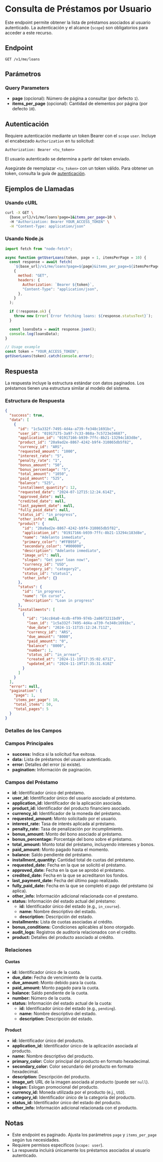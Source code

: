 # Consulta de Préstamos por Usuario

Este endpoint permite obtener la lista de préstamos asociados al usuario autenticado. La autenticación y el alcance (`scope`) son obligatorios para acceder a este recurso.

## Endpoint

`GET /v1/me/loans`

## Parámetros

### Query Parameters

- **page** (opcional): Número de página a consultar (por defecto `1`).
- **items_per_page** (opcional): Cantidad de elementos por página (por defecto `10`).

## Autenticación

Requiere autenticación mediante un token Bearer con el `scope` `user`. Incluye el encabezado `Authorization` en tu solicitud:

```http
Authorization: Bearer <tu_token>
```

El usuario autenticado se determina a partir del token enviado.

Asegúrate de reemplazar `<tu_token>` con un token válido. Para obtener un token, consulta la guía de [autenticación](/docs/authentication/).

## Ejemplos de Llamadas

### Usando cURL

```bash
curl -X GET \
  {base_url}/v1/me/loans?page=1&items_per_page=10 \
  -H "Authorization: Bearer YOUR_ACCESS_TOKEN" \
  -H "Content-Type: application/json"
```

### Usando Node.js

```javascript
import fetch from "node-fetch";

async function getUserLoans(token, page = 1, itemsPerPage = 10) {
  const response = await fetch(
    `${base_url}/v1/me/loans?page=${page}&items_per_page=${itemsPerPage}`,
    {
      method: "GET",
      headers: {
        Authorization: `Bearer ${token}`,
        "Content-Type": "application/json",
      },
    }
  );

  if (!response.ok) {
    throw new Error(`Error fetching loans: ${response.statusText}`);
  }

  const loansData = await response.json();
  console.log(loansData);
}

// Usage example
const token = "YOUR_ACCESS_TOKEN";
getUserLoans(token).catch(console.error);
```

## Respuesta

La respuesta incluye la estructura estándar con datos paginados. Los préstamos tienen una estructura similar al modelo del sistema.

### Estructura de Respuesta

```json
{
  "success": true,
  "data": [
    {
      "id": "1c5a332f-7495-4d4a-a739-fe348c1691bc",
      "user_id": "01917175-3a97-7c33-868a-7c5723e34687",
      "application_id": "01917166-b939-7ffc-8b21-13294c183d8e",
      "product_id": "20a9ad2e-8867-4242-b9f4-310865db5f82",
      "currency_id": "ARS",
      "requested_amount": "1000",
      "interest_rate": "5",
      "penalty_rate": "1",
      "bonus_amount": "50",
      "bonus_percentage": "5",
      "total_amount": "1050",
      "paid_amount": "525",
      "balance": "525",
      "installment_quantity": 12,
      "requested_date": "2024-07-12T15:12:24.614Z",
      "approved_date": null,
      "credited_date": null,
      "last_payment_date": null,
      "fully_paid_date": null,
      "status_id": "in_progress",
      "other_info": null,
      "product": {
        "id": "20a9ad2e-8867-4242-b9f4-310865db5f82",
        "application_id": "01917166-b939-7ffc-8b21-13294c183d8e",
        "name": "Adelanto inmediato",
        "primary_color": "#FFB95F",
        "secondary_color": "#000000",
        "description": "Adelanto inmediato",
        "image_url": null,
        "slogan": "Get your loan now!",
        "currency_id": "USD",
        "category_id": "category2",
        "status_id": "status1",
        "other_info": {}
      },
      "status": {
        "id": "in_progress",
        "name": "En curso",
        "description": "Loan in progress"
      },
      "installments": [
        {
          "id": "14cc84a0-4cdb-4f99-974b-2a86f3211bd9",
          "loan_id": "1c5a332f-7495-4d4a-a739-fe348c1691bc",
          "due_date": "2024-11-11T15:12:24.711Z",
          "currency_id": "ARS",
          "due_amount": "8000",
          "paid_amount": "0",
          "balance": "8000",
          "number": 1,
          "status_id": "in_arrear",
          "created_at": "2024-11-19T17:35:02.671Z",
          "updated_at": "2024-11-19T17:35:31.610Z"
        }
      ]
    }
  ],
  "error": null,
  "pagination": {
    "page": 1,
    "items_per_page": 10,
    "total_items": 50,
    "total_pages": 5
  }
}
```

### Detalles de los Campos

### Campos Principales

- **success:** Indica si la solicitud fue exitosa.
- **data:** Lista de préstamos del usuario autenticado.
- **error:** Detalles del error (si existe).
- **pagination:** Información de paginación.

### Campos del Préstamo

- **id:** Identificador único del préstamo.
- **user_id:** Identificador único del usuario asociado al préstamo.
- **application_id:** Identificador de la aplicación asociada.
- **product_id:** Identificador del producto financiero asociado.
- **currency_id:** Identificador de la moneda del préstamo.
- **requested_amount:** Monto solicitado por el usuario.
- **interest_rate:** Tasa de interés aplicada al préstamo.
- **penalty_rate:** Tasa de penalización por incumplimiento.
- **bonus_amount:** Monto del bono asociado al préstamo.
- **bonus_percentage:** Porcentaje del bono sobre el préstamo.
- **total_amount:** Monto total del préstamo, incluyendo intereses y bonos.
- **paid_amount:** Monto pagado hasta el momento.
- **balance:** Saldo pendiente del préstamo.
- **installment_quantity:** Cantidad total de cuotas del préstamo.
- **requested_date:** Fecha en la que se solicitó el préstamo.
- **approved_date:** Fecha en la que se aprobó el préstamo.
- **credited_date:** Fecha en la que se acreditaron los fondos.
- **last_payment_date:** Fecha del último pago realizado.
- **fully_paid_date:** Fecha en la que se completó el pago del préstamo (si aplica).
- **other_info:** Información adicional relacionada con el prestamo.
- **status:** Información del estado actual del préstamo:
  - **id:** Identificador único del estado (e.g., `in_course`).
  - **name:** Nombre descriptivo del estado.
  - **description:** Descripción del estado.
- **installments:** Lista de cuotas asociadas al crédito.
- **bonus_conditions:** Condiciones aplicables al bono otorgado.
- **audit_logs:** Registros de auditoría relacionados con el crédito.
- **product:** Detalles del producto asociado al crédito.

### Relaciones

#### Cuotas

- **id:** Identificador único de la cuota.
- **due_date:** Fecha de vencimiento de la cuota.
- **due_amount:** Monto debido para la cuota.
- **paid_amount:** Monto pagado para la cuota.
- **balance:** Saldo pendiente de la cuota.
- **number:** Número de la cuota.
- **status:** Información del estado actual de la cuota:
  - **id:** Identificador único del estado (e.g., `pending`).
  - **name:** Nombre descriptivo del estado.
  - **description:** Descripción del estado.

#### Product

- **id:** Identificador único del producto.
- **application_id:** Identificador único de la aplicación asociada al producto.
- **name:** Nombre descriptivo del producto.
- **primary_color:** Color principal del producto en formato hexadecimal.
- **secondary_color:** Color secundario del producto en formato hexadecimal.
- **description:** Descripción del producto.
- **image_url:** URL de la imagen asociada al producto (puede ser `null`).
- **slogan:** Eslogan promocional del producto.
- **currency_id:** Moneda utilizada por el producto (e.j., `USD`).
- **category_id:** Identificador único de la categoría del producto.
- **status_id:** Identificador único del estado del producto.
- **other_info:** Información adicional relacionada con el producto.

## Notas

- Este endpoint es paginado. Ajusta los parámetros `page` y `items_per_page` según tus necesidades.
- Requiere permisos específicos (`scope: user`).
- La respuesta incluirá únicamente los préstamos asociados al usuario autenticado.
